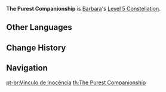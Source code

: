 {{Constellation Infobox
|image       = Constellation The Purest Companionship.png
|description = Increases the Level of [[Let the Show Begin♪]] by 3.<br />Maximum upgrade level is 15.
|level       = 5
|character   = Barbara
|utility1    = Talent Level Increase
|utility2    = Elemental Skill Level Increase
}}
'''The Purest Companionship''' is [[Barbara]]'s [[Level 5 Constellation]].
<!--
==Gameplay Notes==
-->

==Other Languages==
{{Other Languages
|en      = The Purest Companionship
|zhs     = 纯真的羁绊
|zhs_rm  = Chúnzhēn de jībàn
|zht     = 純真的羈絆
|zht_rm  = Chúnzhēn de jībàn
|zh_tl   = Fetters of Innocence
|ja      = 純真な絆
|ja_rm   = Junshinna Kizuna
|ja_tl   = Pure Bond
|ko      = 순수한 유대
|ko_rm   = Sunsuhan yudae
|ko_tl   = The Purest Companionship
|es      = Vínculo de inocencia
|es_tl   = Union of Innocence
|fr      = Lien innocent
|fr_tl   = Innocent Bond
|ru      = Воля к жизни
|ru_tl   = 
|th      = The Purest Companionship
|vi      = Liên Kết Thuần Khiết
|vi_tl   = Pure Companionship
|de      = Wahre Freundschaft
|de_tl   = True Friendship
|id      = The Purest Companionship
|pt      = Vínculo de Inocência
|pt_tl   = Bond of Innocence
}}

==Change History==
{{Change History|1.0}}

==Navigation==
{{Talent Navbox|Barbara}}

[[pt-br:Vínculo de Inocência]]
[[th:The Purest Companionship]]